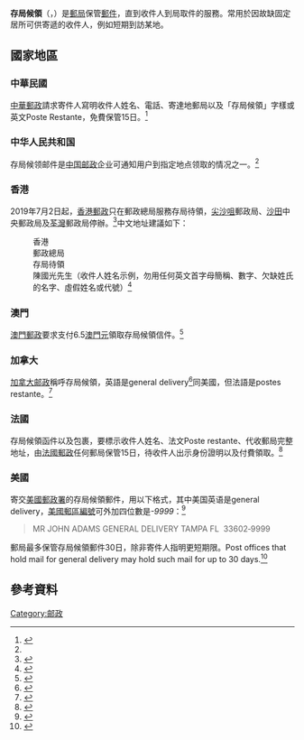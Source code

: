 {{NoteTA
|G1 = IT
|1 = zh-cn:存局候领; zh-tw:存局候領; zh-hk:存局待領; zh-mo:存局候領;
}}

'''存局候領'''（{{lang-fr|poste restante}}，{{IPA-fr|pɔst ʁɛstɑ̃t}}）是[[郵局|郵局]]保管[[郵件|郵件]]，直到收件人到局取件的服務。常用於因故缺固定居所可供寄遞的收件人，例如短期到訪某地。

==國家地區==
===中華民國===
[[中華郵政|中華郵政]]請求寄件人寫明收件人姓名、電話、寄達地郵局以及「存局候領」字樣或英文Poste Restante，免費保管15日。<ref name="#1">{{cite web | url = https://www.post.gov.tw/post/internet/Postal/index.jsp?ID=1376224346576 | title = 存局候領 | author = 中華郵政 | date = 2019-11-01 | accessdate = 2020年8月4日 | archive-date = 2021-01-18 | archive-url = https://web.archive.org/web/20210118045927/https://www.post.gov.tw/post/internet/Postal/index.jsp?ID=1376224346576 | dead-url = no }}</ref>

===中华人民共和国===
存局候领邮件是[[中国邮政|中国邮政]]企业可通知用户到指定地点领取的情况之一。<ref name="#1"/>

===香港===
2019年7月2日起，[[香港郵政|香港郵政]]只在郵政總局服務存局待領，[[尖沙咀|尖沙咀]]郵政局、[[沙田_(香港)|沙田]]中央郵政局及[[荃灣|荃灣]]郵政局停辦。<ref>{{Cite web |url=https://www.hongkongpost.hk/tc/about_us/whats_new/notices/index_id_689.html |title=存档副本 |access-date=2020-08-04 |archive-date=2020-12-01 |archive-url=https://web.archive.org/web/20201201122439/https://www.hongkongpost.hk/tc/about_us/whats_new/notices/index_id_689.html |dead-url=no }}</ref>中文地址建議如下： 

:香港
:郵政總局
:存局待領
:陳國光先生（收件人姓名示例，勿用任何英文首字母簡稱、數字、欠缺姓氏的名字、虛假姓名或代號）<ref>{{cite web | url = https://www.hongkongpost.hk/tc/about_us/corp_info/publications/poguide/index.html | title = 郵政指南 | at = 5.9存局待領 | author = 香港郵政 | date = 2020-07-24 | accessdate = 2020年8月4日 | archive-date = 2019-10-08 | archive-url = https://web.archive.org/web/20191008034433/https://www.hongkongpost.hk/tc/about_us/corp_info/publications/poguide/index.html | dead-url = no }}</ref>

===澳門===
[[澳門郵政|澳門郵政]]要求支付6.5[[澳門元|澳門元]]領取存局候領信件。<ref>{{cite web | url = http://www.ctt.gov.mo/MacauPost/Contents/Recipient.aspx | title = 收件安排 | at = 存局候領 | author = 澳門郵政 | date = 2020-07-31 | accessdate = 2020年8月23日 | archive-date = 2020-11-30 | archive-url = https://web.archive.org/web/20201130074143/http://www.ctt.gov.mo/MacauPost/Contents/Recipient.aspx | dead-url = no }}</ref>

===加拿大===
[[加拿大邮政|加拿大邮政]]稱呼存局候領，英語是general delivery<ref>{{Cite web |url=https://www.canadapost.ca/tools/pg/manual/PGaddress-e.asp#1417109 |title=存档副本 |accessdate=2020-08-04 |archive-date=2008-06-01 |archive-url=https://web.archive.org/web/20080601131711/http://www.canadapost.ca/tools/pg/manual/PGaddress-e.asp#1417109 |dead-url=no }}</ref>同美國，但法語是postes restante。<ref>{{Cite web |url=https://www.canadapost.ca/tools/pg/manual/PGaddress-f.asp#1436953 |title=存档副本 |access-date=2020-08-04 |archive-date=2020-10-25 |archive-url=https://web.archive.org/web/20201025102039/https://www.canadapost.ca/tools/pg/manual/PGaddress-f.asp#1436953 |dead-url=no }}</ref>

===法國===
存局候領函件以及包裹，要標示收件人姓名、法文Poste restante、代收郵局完整地址，由[[法國郵政|法國郵政]]任何郵局保管15日，待收件人出示身份證明以及付費領取。<ref>{{Cite web |url=https://www.laposte.fr/particulier/produits/article/recevoir-ses-courriers-et-colis-dans-le-bureau-de-poste-de-son-choix |title=Recevoir un envoi en Poste restante – La Poste |access-date=2020-08-23 |archive-date=2018-11-09 |archive-url=https://web.archive.org/web/20181109203915/https://www.laposte.fr/particulier/produits/article/recevoir-ses-courriers-et-colis-dans-le-bureau-de-poste-de-son-choix |dead-url=no }}</ref>

===美國===
寄交[[美國郵政署|美國郵政署]]的存局候領郵件，用以下格式，其中美国英语是general delivery，[[美國郵區編號|美國郵區編號]]可外加四位數是''-9999''：<ref name="261format">{{cite web | url = http://pe.usps.gov/text/pub28/28c2_033.htm | title = Publication 28 – Postal Addressing Standards | at = Section 261 | author = 美國郵政署 | date =  | accessdate = 2020年8月4日 | archive-date = 2017年5月8日 | archive-url = https://web.archive.org/web/20170508194758/http://pe.usps.gov/text/pub28/28c2_033.htm | dead-url = no }}</ref>

<blockquote><poem>MR JOHN ADAMS
GENERAL DELIVERY
TAMPA FL  33602‑9999
</blockquote></poem>

郵局最多保管存局候領郵件30日，除非寄件人指明更短期限。Post offices that hold mail for general delivery may hold such mail for up to 30 days.<ref>{{cite web | url = https://pe.usps.com/text/dmm300/508.htm#ep1052038 | title = Domestic Mail Manual 508 | at = Section 6 | author = 美國郵政署 | accessdate = 2020年8月4日 | archive-date = 2021年2月27日 | archive-url = https://web.archive.org/web/20210227065558/https://pe.usps.com/text/dmm300/508.htm#ep1052038 | dead-url = no }}</ref>

==參考資料==
{{reflist}}

{{Mail_and_postal_systems}}

[[Category:邮政|Category:邮政]]